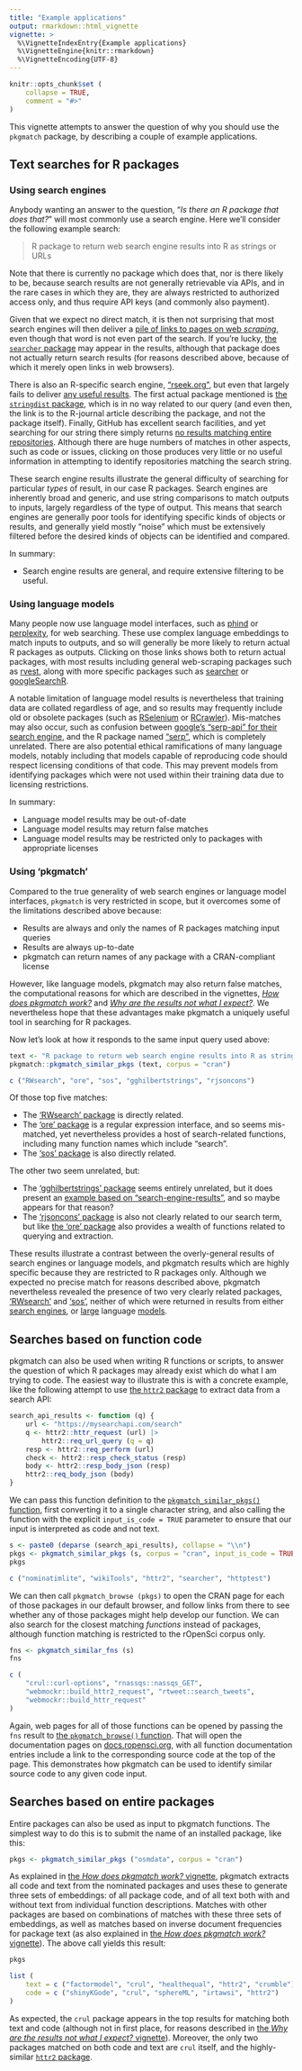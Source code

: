 ```yaml
---
title: "Example applications"
output: rmarkdown::html_vignette
vignette: >
  %\VignetteIndexEntry{Example applications}
  %\VignetteEngine{knitr::rmarkdown}
  %\VignetteEncoding{UTF-8}
---
```


```r
knitr::opts_chunk$set (
    collapse = TRUE,
    comment = "#>"
)
```

This vignette attempts to answer the question of why you should use the
`pkgmatch` package, by describing a couple of example applications.

## Text searches for R packages

### Using search engines

Anybody wanting an answer to the question, "_Is there an R package that does
that?_" will most commonly use a search engine. Here we'll consider the
following example search:

> R package to return web search engine results into R as strings or URLs

Note that there is currently no package which does that, nor is there likely to
be, because search results are not generally retrievable via APIs, and in the
rare cases in which they are, they are always restricted to authorized access
only, and thus require API keys (and commonly also payment).

Given that we expect no direct match, it is then not surprising that most
search engines will then deliver a [pile of links to pages on web
_scraping_](https://duckduckgo.com/?q=R%20package%20to%20return%20web%20search%20engine%20results%20into%20R%20as%20strings%20or%20URLs%20r%20programming),
even though that word is not even part of the search. If you're lucky, [the
`searcher` package](https://r-pkg.thecoatlessprofessor.com/searcher/) may
appear in the results, although that package does not actually return search
results (for reasons described above, because of which it merely open links in
web browsers).

There is also an R-specific search engine, ["rseek.org"](https://rseek.org),
but even that largely fails to deliver [any useful
results](https://rseek.org/?q=R%20package%20to%20return%20web%20search%20engine%20results%20in%20R%20as%20strings%20or%20URLs%20).
The first actual package mentioned is [the `stringdist`
package](https://journal.r-project.org/archive/2014-1/loo.pdf), which is in no
way related to our query (and even then, the link is to the R-journal article
describing the package, and not the package itself). Finally, GitHub has
excellent search facilities, and yet searching for our string there simply
returns [no results matching entire
repositories](https://github.com/search?q=R%20package%20to%20return%20web%20search%20engine%20results%20into%20R%20as%20strings%20or%20URLs&type=repositories).
Although there are huge numbers of matches in other aspects, such as code or
issues, clicking on those produces very little or no useful information in
attempting to identify repositories matching the search string.

These search engine results illustrate the general difficulty of searching for
particular _types_ of result, in our case R packages. Search engines are
inherently broad and generic, and use string comparisons to match outputs to
inputs, largely regardless of the type of output. This means that search
engines are generally poor tools for identifying specific kinds of objects or
results, and generally yield mostly "noise" which must be extensively filtered
before the desired kinds of objects can be identified and compared.

In summary:

- Search engine results are general, and require extensive filtering to be
useful.

### Using language models

Many people now use language model interfaces, such as
[phind](https://www.phind.com/search/cmbqhybqt0000206imod5zpqo) or
[perplexity](https://www.perplexity.ai/search/r-package-to-return-web-search-9mTr_z_eT2iqkKutaU3YYA),
for web searching. These use complex language embeddings to match inputs to
outputs, and so will generally be more likely to return actual R packages as
outputs. Clicking on those links shows both to return actual packages, with
most results including general web-scraping packages such as
[rvest](https://rvest.tidyverse.org), along with more specific packages such as
[searcher](https://r-pkg.thecoatlessprofessor.com/searcher/) or
[googleSearchR](https://github.com/irfanalidv/GoogleSearchR).

A notable limitation of language model results is nevertheless that training
data are collated regardless of age, and so results may frequently include old
or obsolete packages (such as
[RSelenium](https://github.com/ropensci/RSelenium) or
[RCrawler](https://github.com/salimk/Rcrawler/)). Mis-matches may also occur,
such as confusion between [google's "serp-api" for their search
engine](https://serpapi.com/), and the R package named
["serp"](https://github.com/ejikeugba/serp), which is completely unrelated.
There are also potential ethical ramifications of many language models, notably
including that models capable of reproducing code should respect licensing
conditions of that code. This may prevent models from identifying packages
which were not used within their training data due to licensing restrictions.

In summary:

- Language model results may be out-of-date
- Language model results may return false matches
- Language model results may be restricted only to packages with appropriate
licenses

### Using 'pkgmatch'

Compared to the true generality of web search engines or language model
interfaces, `pkgmatch` is very restricted in scope, but it overcomes some of
the limitations described above because:

- Results are always and only the names of R packages matching input queries
- Results are always up-to-date
- pkgmatch can return names of any package with a CRAN-compliant license

However, like language models, pkgmatch may also return false matches, the
computational reasons for which are described in the vignettes, [_How does
pkgmatch
work?_](https://docs.ropensci.org/pkgmatch/articles/B_how-does-it-work.html)
and [_Why are the results not what I
expect?_](https://docs.ropensci.org/pkgmatch/articles/E_why-are-the-results-not-what-i-expect.html).
We nevertheless hope that these advantages make pkgmatch a uniquely useful tool
in searching for R packages.

Now let's look at how it responds to the same input query used above:

```r
text <- "R package to return web search engine results into R as strings or URLs"
pkgmatch::pkgmatch_similar_pkgs (text, corpus = "cran")
```
```r
c ("RWsearch", "ore", "sos", "gghilbertstrings", "rjsoncons")
```

Of those top five matches:

- The ['RWsearch'
package](https://cran.r-project.org/web/packages/RWsearch/index.html) is
directly related.
- The ['ore' package](https://github.com/jonclayden/ore) is a regular
expression interface, and so seems mis-matched, yet nevertheless provides a
host of search-related functions, including many function names which include
"search".
- The ['sos' package](https://github.com/sbgraves237/sos) is also directly
related.

The other two seem unrelated, but:

- The ['gghilbertstrings' package](https://github.com/Sumidu/gghilbertstrings)
seems entirely unrelated, but it does present an [example based on
"search-engine-results"](https://github.com/Sumidu/gghilbertstrings), and so
maybe appears for that reason?
- The ['rjsoncons' package](https://github.com/mtmorgan/rjsoncons) is also not
clearly related to our search term, but like [the 'ore'
package](https://github.com/jonclayden/ore) also provides a wealth of functions
related to querying and extraction.

These results illustrate a contrast between the overly-general results of
search engines or language models, and pkgmatch results which are highly
specific because they are restricted to R packages only. Although we expected
no precise match for reasons described above, pkgmatch nevertheless revealed
the presence of two very clearly related packages,
['RWsearch'](https://cran.r-project.org/web/packages/RWsearch/index.html) and
['sos'](https://github.com/sbgraves237/sos), neither of which were returned in
results from either [search
engines](https://duckduckgo.com/?q=R%20package%20to%20return%20web%20search%20engine%20results%20into%20R%20as%20strings%20or%20URLs%20r%20programming),
or [large](https://www.phind.com/search/cmbqhybqt0000206imod5zpqo) language
[models](https://www.perplexity.ai/search/r-package-to-return-web-search-9mTr_z_eT2iqkKutaU3YYA).

## Searches based on function code

pkgmatch can also be used when writing R functions or scripts, to answer the
question of which R packages may already exist which do what I am trying to
code. The easiest way to illustrate this is with a concrete example, like the
following attempt to use [the `httr2` package](https://httr2.r-lib.org/) to
extract data from a search API:

```r
search_api_results <- function (q) {
    url <- "https://mysearchapi.com/search"
    q <- httr2::httr_request (url) |>
        httr2::req_url_query (q = q)
    resp <- httr2::req_perform (url)
    check <- httr2::resp_check_status (resp)
    body <- httr2::resp_body_json (resp)
    httr2::req_body_json (body)
}
```

We can pass this function definition to the [`pkgmatch_similar_pkgs()`
function](https://docs.ropensci.org/pkgmatch/reference/pkgmatch_similar_pkgs.html),
first converting it to a single character string, and also calling the function
with the explicit `input_is_code = TRUE` parameter to ensure that our input is
interpreted as code and not text.

```r
s <- paste0 (deparse (search_api_results), collapse = "\\n")
pkgs <- pkgmatch_similar_pkgs (s, corpus = "cran", input_is_code = TRUE)
pkgs
```
```r
c ("nominatimlite", "wikiTools", "httr2", "searcher", "httptest")
```

We can then call `pkgmatch_browse (pkgs)` to open the CRAN page for each of
those packages in our default browser, and follow links from there to see
whether any of those packages might help develop our function. We can also
search for the closest matching _functions_ instead of packages, although
function matching is restricted to the rOpenSci corpus only.
```r
fns <- pkgmatch_similar_fns (s)
fns
```
```r
c (
    "crul::curl-options", "rnassqs::nassqs_GET",
    "webmockr::build_httr2_request", "rtweet::search_tweets",
    "webmockr::build_httr_request"
)
```

Again, web pages for all of those functions can be opened by passing the `fns`
result to [the `pkgmatch_browse()`
function](https://docs.ropensci.org/pkgmatch/reference/pkgmatch_browse.html).
That will open the documentation pages on
[docs.ropensci.org](https://docs.ropensci.org), with all function documentation
entries include a link to the corresponding source code at the top of the page.
This demonstrates how pkgmatch can be used to identify similar source code to
any given code input.

## Searches based on entire packages

Entire packages can also be used as input to pkgmatch functions. The simplest
way to do this is to submit the name of an installed package, like this:

```r
pkgs <- pkgmatch_similar_pkgs ("osmdata", corpus = "cran")
```

As explained in [the _How does pkgmatch work?_
vignette](https://docs.ropensci.org/pkgmatch/articles/B_how-does-it-work.html),
pkgmatch extracts all code and text from the nominated packages and uses these
to generate three sets of embeddings: of all package code, and of all text both
with and without text from individual function descriptions. Matches with other
packages are based on combinations of matches with these three sets of
embeddings, as well as matches based on inverse document frequencies for
package text (as also explained in [the _How does pkgmatch work?_
vignette](https://docs.ropensci.org/pkgmatch/articles/B_how-does-it-work.html#token-frequency-similarities)).
The above call yields this result:

```r
pkgs
```
```r
list (
    text = c ("factormodel", "crul", "healthequal", "httr2", "crumble"),
    code = c ("shinyKGode", "crul", "sphereML", "irtawsi", "httr2")
)
```

As expected, the `crul` package appears in the top results for matching both
text and code (although not in first place, for reasons described in [the
_Why are the results not what I expect?_
vignette](https://docs.ropensci.org/pkgmatch/articles/E_why-are-the-results-not-what-i-expect.html)).
Moreover, the only two packages matched on both code and text are `crul`
itself, and the highly-similar [`httr2` package](https://httr2.r-lib.org/).

